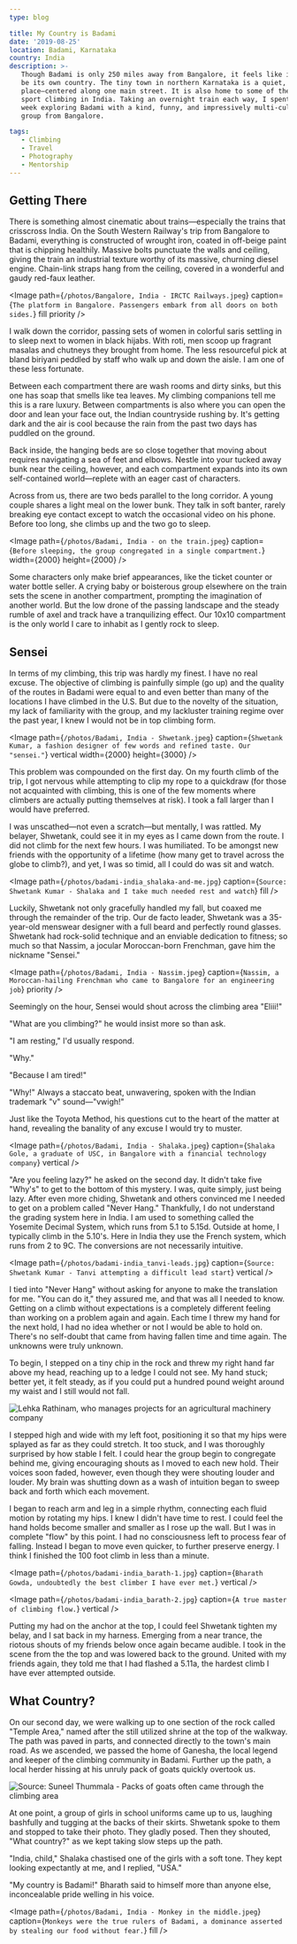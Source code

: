 ```yaml
---
type: blog

title: My Country is Badami
date: '2019-08-25'
location: Badami, Karnataka
country: India
description: >-
   Though Badami is only 250 miles away from Bangalore, it feels like it could
   be its own country. The tiny town in northern Karnataka is a quiet, religious
   place—centered along one main street. It is also home to some of the best
   sport climbing in India. Taking an overnight train each way, I spent the last
   week exploring Badami with a kind, funny, and impressively multi-cultural
   group from Bangalore.

tags:
   - Climbing
   - Travel
   - Photography
   - Mentorship
---
```


## Getting There

There is something almost cinematic about trains—especially the trains that
crisscross India. On the South Western Railway's trip from Bangalore to Badami,
everything is constructed of wrought iron, coated in off-beige paint that is
chipping healthily. Massive bolts punctuate the walls and ceiling, giving the
train an industrial texture worthy of its massive, churning diesel engine.
Chain-link straps hang from the ceiling, covered in a wonderful and gaudy
red-faux leather.

<Image
	path={`/photos/Bangalore, India - IRCTC Railways.jpeg`}
	caption={`The platform in Bangalore. Passengers embark from all doors on both sides.`}
	fill
	priority
/>

I walk down the corridor, passing sets of women in colorful saris settling in to
sleep next to women in black hijabs. With roti, men scoop up fragrant masalas
and chutneys they brought from home. The less resourceful pick at bland biriyani
peddled by staff who walk up and down the aisle. I am one of these less
fortunate.

Between each compartment there are wash rooms and dirty sinks, but this one has
soap that smells like tea leaves. My climbing companions tell me this is a rare
luxury. Between compartments is also where you can open the door and lean your
face out, the Indian countryside rushing by. It's getting dark and the air is
cool because the rain from the past two days has puddled on the ground.

Back inside, the hanging beds are so close together that moving about requires
navigating a sea of feet and elbows. Nestle into your tucked away bunk near the
ceiling, however, and each compartment expands into its own self-contained
world—replete with an eager cast of characters.

Across from us, there are two beds parallel to the long corridor. A young couple
shares a light meal on the lower bunk. They talk in soft banter, rarely breaking
eye contact except to watch the occasional video on his phone. Before too long,
she climbs up and the two go to sleep.

<Image
	path={`/photos/Badami, India - on the train.jpeg`}
	caption={`Before sleeping, the group congregated in a single compartment.`}
	width={2000}
	height={2000}
/>

Some characters only make brief appearances, like the ticket counter or water
bottle seller. A crying baby or boisterous group elsewhere on the train sets the
scene in another compartment, prompting the imagination of another world. But
the low drone of the passing landscape and the steady rumble of axel and track
have a tranquilizing effect. Our 10x10 compartment is the only world I care to
inhabit as I gently rock to sleep.

## Sensei

In terms of my climbing, this trip was hardly my finest. I have no real excuse.
The objective of climbing is painfully simple (go up) and the quality of the
routes in Badami were equal to and even better than many of the locations I have
climbed in the U.S. But due to the novelty of the situation, my lack of
familiarity with the group, and my lackluster training regime over the past
year, I knew I would not be in top climbing form.

<Image
	path={`/photos/Badami, India - Shwetank.jpeg`}
	caption={`Shwetank Kumar, a fashion designer of few words and refined taste. Our "sensei."`}
	vertical
	width={2000}
	height={3000}
/>

This problem was compounded on the first day. On my fourth climb of the trip, I
got nervous while attempting to clip my rope to a quickdraw (for those not
acquainted with climbing, this is one of the few moments where climbers are
actually putting themselves at risk). I took a fall larger than I would have
preferred.

I was unscathed—not even a scratch—but mentally, I was rattled. My belayer,
Shwetank, could see it in my eyes as I came down from the route. I did not climb
for the next few hours. I was humiliated. To be amongst new friends with the
opportunity of a lifetime (how many get to travel across the globe to climb?),
and yet, I was so timid, all I could do was sit and watch.

<Image
	path={`/photos/badami-india_shalaka-and-me.jpg`}
	caption={`Source: Shwetank Kumar - Shalaka and I take much needed rest and watch`}
	fill
/>

Luckily, Shwetank not only gracefully handled my fall, but coaxed me through the
remainder of the trip. Our de facto leader, Shwetank was a 35-year-old menswear
designer with a full beard and perfectly round glasses. Shwetank had rock-solid
technique and an enviable dedication to fitness; so much so that Nassim, a
jocular Moroccan-born Frenchman, gave him the nickname "Sensei."

<Image
	path={`/photos/Badami, India - Nassim.jpeg`}
	caption={`Nassim, a Moroccan-hailing Frenchman who came to Bangalore for an engineering job`}
	priority
/>

Seemingly on the hour, Sensei would shout across the climbing area "Eliii!"

"What are you climbing?" he would insist more so than ask.

"I am resting," I'd usually respond.

"Why."

"Because I am tired!"

"Why!" Always a staccato beat, unwavering, spoken with the Indian trademark "v"
sound—"vwigh!"

<Citation
	link="https://constantrenewal.com/toyota-method/"
	publication="Constant Renewal"
	noAuthor
	headline="The Toyota Method: A Shortcut For Identifying And Solving Your Problems"
	directQuote="Observe the production floor without preconceptions, Toyota would advise. Ask ‘why’ five times about every matter.">
	Just like the Toyota Method, his questions cut to the heart of the matter at hand, revealing the
	banality of any excuse I would try to muster.
</Citation>

<Image
	path={`/photos/Badami, India - Shalaka.jpeg`}
	caption={`Shalaka Gole, a graduate of USC, in Bangalore with a financial technology company`}
	vertical
/>

"Are you feeling lazy?" he asked on the second day. It didn't take five "Why's"
to get to the bottom of this mystery. I was, quite simply, just being lazy.
After even more chiding, Shwetank and others convinced me I needed to get on a
problem called "Never Hang." Thankfully, I do not understand the grading system
here in India. I am used to something called the Yosemite Decimal System, which
runs from 5.1 to 5.15d. Outside at home, I typically climb in the 5.10's. Here
in India they use the French system, which runs from 2 to 9C. The conversions
are not necessarily intuitive.

<Image
	path={`/photos/badami-india_tanvi-leads.jpg`}
	caption={`Source: Shwetank Kumar - Tanvi attempting a difficult lead start`}
	vertical
/>

I tied into "Never Hang" without asking for anyone to make the translation for
me. "You can do it," they assured me, and that was all I needed to know. Getting
on a climb without expectations is a completely different feeling than working
on a problem again and again. Each time I threw my hand for the next hold, I had
no idea whether or not I would be able to hold on. There's no self-doubt that
came from having fallen time and time again. The unknowns were truly unknown.

To begin, I stepped on a tiny chip in the rock and threw my right hand far above
my head, reaching up to a ledge I could not see. My hand stuck; better yet, it
felt steady, as if you could put a hundred pound weight around my waist and I
still would not fall.

![Lehka Rathinam, who manages projects for an agricultural machinery company](../images/lekha.jpg)

I stepped high and wide with my left foot, positioning it so that my hips were
splayed as far as they could stretch. It too stuck, and I was thoroughly
surprised by how stable I felt. I could hear the group begin to congregate
behind me, giving encouraging shouts as I moved to each new hold. Their voices
soon faded, however, even though they were shouting louder and louder. My brain
was shutting down as a wash of intuition began to sweep back and forth which
each movement.

I began to reach arm and leg in a simple rhythm, connecting each fluid motion by
rotating my hips. I knew I didn't have time to rest. I could feel the hand holds
become smaller and smaller as I rose up the wall. But I was in complete "flow"
by this point. I had no consciousness left to process fear of falling. Instead I
began to move even quicker, to further preserve energy. I think I finished the
100 foot climb in less than a minute.

<Image
	path={`/photos/badami-india_barath-1.jpg`}
	caption={`Bharath Gowda, undoubtedly the best climber I have ever met.`}
	vertical
/>

<Image
	path={`/photos/badami-india_barath-2.jpg`}
	caption={`A true master of climbing flow.`}
	vertical
/>

Putting my had on the anchor at the top, I could feel Shwetank tighten my belay,
and I sat back in my harness. Emerging from a near trance, the riotous shouts of
my friends below once again became audible. I took in the scene from the the top
and was lowered back to the ground. United with my friends again, they told me
that I had flashed a 5.11a, the hardest climb I have ever attempted outside.

## What Country?

On our second day, we were walking up to one section of the rock called "Temple
Area," named after the still utilized shrine at the top of the walkway. The path
was paved in parts, and connected directly to the town's main road. As we
ascended, we passed the home of Ganesha, the local legend and keeper of the
climbing community in Badami. Further up the path, a local herder hissing at his
unruly pack of goats quickly overtook us.

![Source: Suneel Thummala - Packs of goats often came through the climbing area](../images/IMG_20190815_171018.jpg)

At one point, a group of girls in school uniforms came up to us, laughing
bashfully and tugging at the backs of their skirts. Shwetank spoke to them and
stopped to take their photo. They gladly posed. Then they shouted, "What
country?" as we kept taking slow steps up the path.

"India, child," Shalaka chastised one of the girls with a soft tone. They kept
looking expectantly at me, and I replied, "USA."

"My country is Badami!" Bharath said to himself more than anyone else,
inconcealable pride welling in his voice.

<Image
	path={`/photos/Badami, India - Monkey in the middle.jpeg`}
	caption={`Monkeys were the true rulers of Badami, a dominance asserted by stealing our food without fear.`}
	fill
/>
